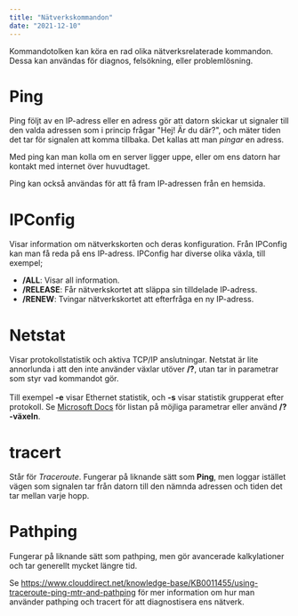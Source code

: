```yaml
---
title: "Nätverkskommandon"
date: "2021-12-10"
---
```


Kommandotolken kan köra en rad olika nätverksrelaterade kommandon. Dessa kan användas för diagnos, felsökning, eller problemlösning.

# Ping

Ping följt av en IP-adress eller en adress gör att datorn skickar ut signaler till den valda adressen som i princip frågar "Hej! Är du där?", och mäter tiden det tar för signalen att komma tillbaka. Det kallas att man _pingar_ en adress.

Med ping kan man kolla om en server ligger uppe, eller om ens datorn har kontakt med internet över huvudtaget.

Ping kan också användas för att få fram IP-adressen från en hemsida.

# IPConfig

Visar information om nätverkskorten och deras konfiguration. Från IPConfig kan man få reda på ens IP-adress. IPConfig har diverse olika växla, till exempel;

- **/ALL**: Visar all information.
- **/RELEASE**: Får nätverkskortet att släppa sin tilldelade IP-adress.
- **/RENEW**: Tvingar nätverkskortet att efterfråga en ny IP-adress.

# Netstat

Visar protokollstatistik och aktiva TCP/IP anslutningar. Netstat är lite annorlunda i att den inte använder växlar utöver **/?**, utan tar in parametrar som styr vad kommandot gör.<br/><br/>Till exempel **-e** visar Ethernet statistik, och **-s** visar statistik grupperat efter protokoll. Se [Microsoft Docs](https://docs.microsoft.com/en-us/windows-server/administration/windows-commands/netstat) för listan på möjliga parametrar eller använd **/?-växeln**.

# tracert

Står för _Traceroute_. Fungerar på liknande sätt som **Ping**, men loggar istället vägen som signalen tar från datorn till den nämnda adressen och tiden det tar mellan varje hopp.

# Pathping

Fungerar på liknande sätt som pathping, men gör avancerade kalkylationer och tar generellt mycket längre tid.

Se https://www.clouddirect.net/knowledge-base/KB0011455/using-traceroute-ping-mtr-and-pathping för mer information om hur man använder pathping och tracert för att diagnostisera ens nätverk.
